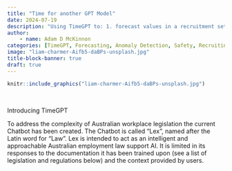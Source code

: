 ```yaml
---
title: "Time for another GPT Model"
date: 2024-07-19
description: "Using TimeGPT to: 1. forecast values in a recruitment setting, and 2. detect anomalies in a safety data."
author: 
    - name: Adam D McKinnon
categories: [TimeGPT, Forecasting, Anomaly Detection, Safety, Recruiting, People Analytics]
image: "liam-charmer-Aifb5-daBPs-unsplash.jpg"
title-block-banner: true
draft: true
---
```


```r
knitr::include_graphics("liam-charmer-Aifb5-daBPs-unsplash.jpg")
```

<br>

Introducing TimeGPT

To address the complexity of Australian workplace legislation the current Chatbot has been created. The Chatbot is called "Lex", named after the Latin word for "Law". Lex is intended to act as an intelligent and approachable Australian employment law support AI. It is limited in its responses to the documentation it has been trained upon (see a list of legislation and regulations below) and the context provided by users.
